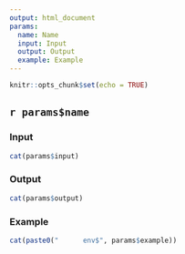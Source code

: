 ```yaml
---
output: html_document
params:
  name: Name
  input: Input
  output: Output
  example: Example
---
```


```r
knitr::opts_chunk$set(echo = TRUE)
```

## `r params$name`

### Input

```r
cat(params$input)
```

### Output

```r
cat(params$output)
```

### Example

```r
cat(paste0("      env$", params$example))
```


